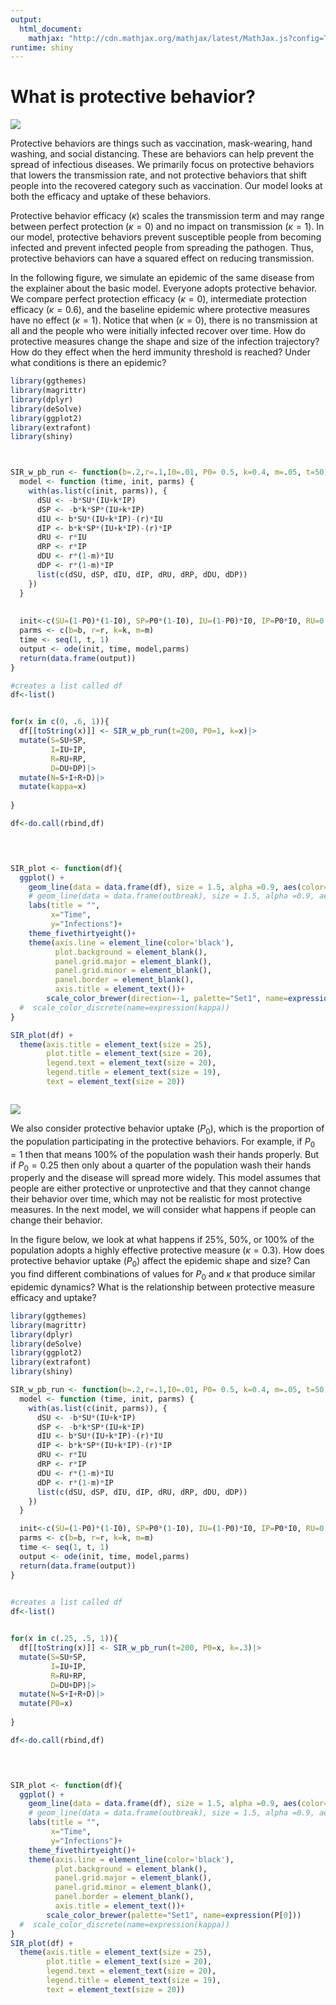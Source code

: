 ```yaml
---
output:
  html_document:
    mathjax: "http://cdn.mathjax.org/mathjax/latest/MathJax.js?config=TeX-AMS-MML_HTMLorMML"
runtime: shiny
---
```


# What is protective behavior?

![](images/labcoat.jpeg)

Protective behaviors are things such as vaccination, mask-wearing, hand washing, and social distancing. These are behaviors can help prevent the spread of infectious diseases. We primarily focus on protective behaviors that lowers the transmission rate, and not protective behaviors that shift people into the recovered category such as vaccination. Our model looks at both the efficacy and uptake of these behaviors.

Protective behavior efficacy ($\kappa$) scales the transmission term and may range between perfect protection ($\kappa=0$) and no impact on transmission ($\kappa=1$). In our model, protective behaviors prevent susceptible people from becoming infected and prevent infected people from spreading the pathogen. Thus, protective behaviors can have a squared effect on reducing transmission.

In the following figure, we simulate an epidemic of the same disease from the explainer about the basic model. Everyone adopts protective behavior. We compare perfect protection efficacy ($\kappa=0$), intermediate protection efficacy ($\kappa=0.6$), and the baseline epidemic where protective measures have no effect ($\kappa=1$). Notice that when ($\kappa=0$), there is no transmission at all and the people who were initially infected recover over time. How do protective measures change the shape and size of the infection trajectory? How do they effect when the herd immunity threshold is reached? Under what conditions is there an epidemic?

```r
library(ggthemes)
library(magrittr)
library(dplyr)
library(deSolve)
library(ggplot2)
library(extrafont)
library(shiny)



SIR_w_pb_run <- function(b=.2,r=.1,I0=.01, P0= 0.5, k=0.4, m=.05, t=50){
  model <- function (time, init, parms) {
    with(as.list(c(init, parms)), {
      dSU <- -b*SU*(IU+k*IP)
      dSP <- -b*k*SP*(IU+k*IP)
      dIU <- b*SU*(IU+k*IP)-(r)*IU
      dIP <- b*k*SP*(IU+k*IP)-(r)*IP
      dRU <- r*IU
      dRP <- r*IP
      dDU <- r*(1-m)*IU
      dDP <- r*(1-m)*IP
      list(c(dSU, dSP, dIU, dIP, dRU, dRP, dDU, dDP))
    })
  }
  
 
  init<-c(SU=(1-P0)*(1-I0), SP=P0*(1-I0), IU=(1-P0)*I0, IP=P0*I0, RU=0, RP=0, DU=0, DP=0)
  parms <- c(b=b, r=r, k=k, m=m)
  time <- seq(1, t, 1)
  output <- ode(init, time, model,parms)
  return(data.frame(output))
}

#creates a list called df
df<-list()


for(x in c(0, .6, 1)){
  df[[toString(x)]] <- SIR_w_pb_run(t=200, P0=1, k=x)|>
  mutate(S=SU+SP,
         I=IU+IP, 
         R=RU+RP,
         D=DU+DP)|>
  mutate(N=S+I+R+D)|>
  mutate(kappa=x)
  
}

df<-do.call(rbind,df)



 
SIR_plot <- function(df){
  ggplot() +
    geom_line(data = data.frame(df), size = 1.5, alpha =0.9, aes(color=as.factor(kappa), group=kappa, x = time, y = I))+
    # geom_line(data = data.frame(outbreak), size = 1.5, alpha =0.9, aes(x = time, y = S,  col="Blue"))+
    labs(title = "",
         x="Time",
         y="Infections")+
    theme_fivethirtyeight()+
    theme(axis.line = element_line(color='black'),
          plot.background = element_blank(),
          panel.grid.major = element_blank(),
          panel.grid.minor = element_blank(),
          panel.border = element_blank(), 
          axis.title = element_text())+
        scale_color_brewer(direction=-1, palette="Set1", name=expression(kappa))
  #  scale_color_discrete(name=expression(kappa))
}

SIR_plot(df) + 
  theme(axis.title = element_text(size = 25), 
        plot.title = element_text(size = 20),
        legend.text = element_text(size = 20),
        legend.title = element_text(size = 19),
        text = element_text(size = 20))



```

![](images/label.jpg)

We also consider protective behavior uptake ($P_0$), which is the proportion of the population participating in the protective behaviors. For example, if $P_0=1$ then that means 100% of the population wash their hands properly. But if $P_0=0.25$ then only about a quarter of the population wash their hands properly and the disease will spread more widely. This model assumes that people are either protective or unprotective and that they cannot change their behavior over time, which may not be realistic for most protective measures. In the next model, we will consider what happens if people can change their behavior.

In the figure below, we look at what happens if 25%, 50%, or 100% of the population adopts a highly effective protective measure ($\kappa=0.3$). How does protective behavior uptake ($P_0$) affect the epidemic shape and size? Can you find different combinations of values for $P_0$ and $\kappa$ that produce similar epidemic dynamics? What is the relationship between protective measure efficacy and uptake?

```r
library(ggthemes)
library(magrittr)
library(dplyr)
library(deSolve)
library(ggplot2)
library(extrafont)
library(shiny)

SIR_w_pb_run <- function(b=.2,r=.1,I0=.01, P0= 0.5, k=0.4, m=.05, t=50){
  model <- function (time, init, parms) {
    with(as.list(c(init, parms)), {
      dSU <- -b*SU*(IU+k*IP)
      dSP <- -b*k*SP*(IU+k*IP)
      dIU <- b*SU*(IU+k*IP)-(r)*IU
      dIP <- b*k*SP*(IU+k*IP)-(r)*IP
      dRU <- r*IU
      dRP <- r*IP
      dDU <- r*(1-m)*IU
      dDP <- r*(1-m)*IP
      list(c(dSU, dSP, dIU, dIP, dRU, dRP, dDU, dDP))
    })
  }

  init<-c(SU=(1-P0)*(1-I0), SP=P0*(1-I0), IU=(1-P0)*I0, IP=P0*I0, RU=0, RP=0, DU=0, DP=0)
  parms <- c(b=b, r=r, k=k, m=m)
  time <- seq(1, t, 1)
  output <- ode(init, time, model,parms)
  return(data.frame(output))
}
  

#creates a list called df
df<-list()


for(x in c(.25, .5, 1)){
  df[[toString(x)]] <- SIR_w_pb_run(t=200, P0=x, k=.3)|>
  mutate(S=SU+SP,
         I=IU+IP, 
         R=RU+RP,
         D=DU+DP)|>
  mutate(N=S+I+R+D)|>
  mutate(P0=x)
  
}

df<-do.call(rbind,df)



 
SIR_plot <- function(df){
  ggplot() +
    geom_line(data = data.frame(df), size = 1.5, alpha =0.9, aes(color=as.factor(P0), group=P0, x = time, y = I))+
    # geom_line(data = data.frame(outbreak), size = 1.5, alpha =0.9, aes(x = time, y = S,  col="Blue"))+
    labs(title = "",
         x="Time",
         y="Infections")+
    theme_fivethirtyeight()+
    theme(axis.line = element_line(color='black'),
          plot.background = element_blank(),
          panel.grid.major = element_blank(),
          panel.grid.minor = element_blank(),
          panel.border = element_blank(), 
          axis.title = element_text())+
        scale_color_brewer(palette="Set1", name=expression(P[0]))
  #  scale_color_discrete(name=expression(kappa))
}
SIR_plot(df) + 
  theme(axis.title = element_text(size = 25), 
        plot.title = element_text(size = 20),
        legend.text = element_text(size = 20),
        legend.title = element_text(size = 19),
        text = element_text(size = 20))



```
